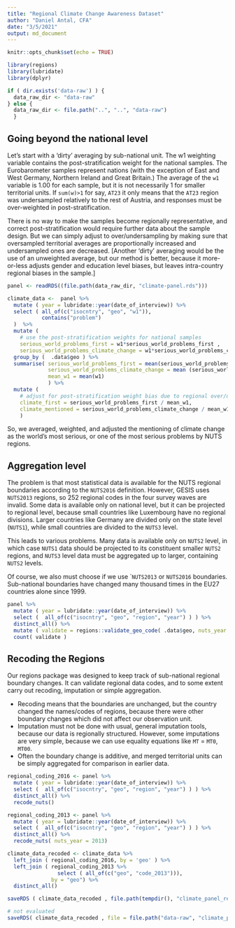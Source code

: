```yaml
---
title: "Regional Climate Change Awareness Dataset"
author: "Daniel Antal, CFA"
date: "3/5/2021"
output: md_document
---
```


```r
knitr::opts_chunk$set(echo = TRUE)
```

```r
library(regions)
library(lubridate)
library(dplyr)

if ( dir.exists('data-raw') ) {
  data_raw_dir <- "data-raw"
} else {
  data_raw_dir <- file.path("..", "..", "data-raw")
  }
```

## Going beyond the national level

Let's start with a 'dirty' averaging by sub-national unit.  The w1 weighting variable contains the post-stratification weight for the national samples. The Eurobarometer samples represent nations (with the exception of East and West Germany, Northern Ireland and Great Britain.) The average of the `w1` variable is 1.00 for each sample, but it is not necessarily 1 for smaller territorial units. If `sum(w)>1` for say, `AT23` it only means that the `AT23` region was undersampled relatively to the rest of Austria, and responses must be over-weighted in post-stratification.  

There is no way to make the samples become regionally representative, and correct post-stratification would require further data about the sample design. But we can simply adjust to over/undersampling by making sure that oversampled territorial averages are proportionally increased and undersampled ones are decreased. [Another 'dirty' averaging would be the use of an unweighted average, but our method is better, because it more-or-less adjusts gender and education level biases, but leaves intra-country regional biases in the sample.] 

```r
panel <- readRDS((file.path(data_raw_dir, "climate-panel.rds")))

climate_data <-  panel %>%
  mutate ( year = lubridate::year(date_of_interview)) %>%
  select ( all_of(c("isocntry", "geo", "w1")), 
           contains("problem")
  )  %>%
  mutate ( 
    # use the post-stratification weights for national samples
    serious_world_problems_first = w1*serious_world_problems_first , 
    serious_world_problems_climate_change = w1*serious_world_problems_climate_change) %>%
  group_by (  .data$geo ) %>%
  summarise( serious_world_problems_first = mean(serious_world_problems_first, na.rm=TRUE),
             serious_world_problems_climate_change = mean (serious_world_problems_climate_change, na.rm=TRUE),
             mean_w1 = mean(w1)
             ) %>%
  mutate ( 
    # adjust for post-stratification weight bias due to regional over/undersampling
    climate_first = serious_world_problems_first / mean_w1, 
    climate_mentioned = serious_world_problems_climate_change / mean_w1
    ) 

```

So, we averaged, weighted, and adjusted the mentioning of climate change as the world's most serious, or one of the most serious problems by NUTS regions. 

## Aggregation level

The problem is that most statistical data is available for the NUTS regional boundaries according to the `NUTS2016` definition.  However, GESIS uses `NUTS2013` regions, so 252 regional codes in the four survey waves are invalid.  Some data is available only on national level, but it can be projected to regional level, because small countries like Luxembourg have no regional divisions.  Larger countries like Germany are divided only on the state level (`NUTS1`), while small countries are divided to the `NUTS3` level. 

This leads to various problems. Many data is available only on `NUTS2` level, in which case `NUTS1` data should be projected to its constituent smaller `NUTS2` regions, and `NUTS3` level data must be aggregated up to larger, containing `NUTS2` levels. 

Of course, we also must choose if we use ``NUTS2013` or `NUTS2016` boundaries. Sub-national boundaries have changed many thousand times in the EU27 countries alone since 1999.  

```r
panel %>%
  mutate ( year = lubridate::year(date_of_interview)) %>%
  select (  all_of(c("isocntry", "geo", "region", "year") ) ) %>%
  distinct_all() %>%
  mutate ( validate = regions::validate_geo_code( .data$geo, nuts_year = 2016 )) %>%
  count( validate )
```

## Recoding the Regions

Our regions package was designed to keep track of sub-national regional boundary changes. It can validate regional data codes, and to some extent carry out recoding, imputation or simple aggregation.  

* Recoding means that the boundaries are unchanged, but the country changed the names/codes of regions, because there were other boundary changes which did not affect our observation unit.
* Imputation must not be done with usual, general imputation tools, because our data is regionally structured. However, some imputations are very simple, because we can use equality equations like `MT` = `MT0`, `MT00`. 
* Often the boundary change is additive, and merged territorial units can be simply aggregated for comparison in earlier data. 

```r
regional_coding_2016 <- panel %>%
  mutate ( year = lubridate::year(date_of_interview)) %>%
  select (  all_of(c("isocntry", "geo", "region", "year") ) ) %>%
  distinct_all() %>%
  recode_nuts()

regional_coding_2013 <- panel %>%
  mutate ( year = lubridate::year(date_of_interview)) %>%
  select (  all_of(c("isocntry", "geo", "region", "year") ) ) %>%
  distinct_all() %>%
  recode_nuts( nuts_year = 2013)

climate_data_recoded <- climate_data %>% 
  left_join ( regional_coding_2016, by = 'geo' ) %>%
  left_join ( regional_coding_2013 %>% 
                select ( all_of(c("geo", "code_2013"))), 
              by = "geo") %>%
  distinct_all()

```


```r
saveRDS ( climate_data_recoded , file.path(tempdir(), "climate_panel_recoded_agr.rds"), version = 2)
```

```r
# not evaluated
saveRDS( climate_data_recoded , file = file.path("data-raw", "climate_panel_recoded_agr.rds"))
```
